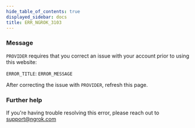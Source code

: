 ```yaml
---
hide_table_of_contents: true
displayed_sidebar: docs
title: ERR_NGROK_3103
---
```




### Message

`PROVIDER` requires that you correct an issue with your account prior to using this website:

`ERROR_TITLE`: `ERROR_MESSAGE`

After correcting the issue with `PROVIDER`, refresh this page.

<ErrorDetails error="err_ngrok_3103" />

### Further help

If you're having trouble resolving this error, please reach out to [support@ngrok.com](mailto:support@ngrok.com?subject=Help%20with%20ERR_NGROK_3103)

